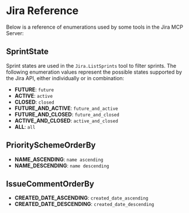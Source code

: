 # Jira Reference

Below is a reference of enumerations used by some tools in the Jira MCP Server:

## SprintState

Sprint states are used in the `Jira.ListSprints` tool to filter sprints. The following enumeration values represent the possible states supported by the Jira API, either individually or in combination:

- **FUTURE**: `future`
- **ACTIVE**: `active`
- **CLOSED**: `closed`
- **FUTURE_AND_ACTIVE**: `future_and_active`
- **FUTURE_AND_CLOSED**: `future_and_closed`
- **ACTIVE_AND_CLOSED**: `active_and_closed`
- **ALL**: `all`

## PrioritySchemeOrderBy

- **NAME_ASCENDING**: `name ascending`
- **NAME_DESCENDING**: `name descending`

## IssueCommentOrderBy

- **CREATED_DATE_ASCENDING**: `created_date_ascending`
- **CREATED_DATE_DESCENDING**: `created_date_descending`



